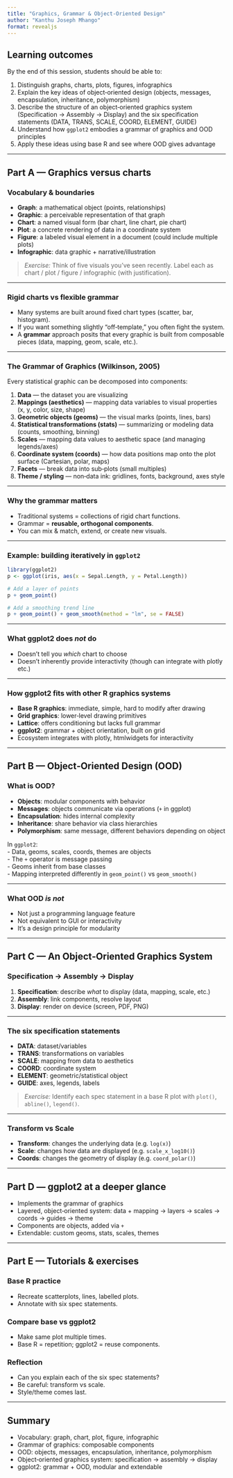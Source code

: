 ```yaml
---
title: "Graphics, Grammar & Object‑Oriented Design"
author: "Kanthu Joseph Mhango"
format: revealjs
---
```


## Learning outcomes

By the end of this session, students should be able to:

1. Distinguish graphs, charts, plots, figures, infographics  
2. Explain the key ideas of object‑oriented design (objects, messages, encapsulation, inheritance, polymorphism)  
3. Describe the structure of an object‑oriented graphics system (Specification → Assembly → Display) and the six specification statements (DATA, TRANS, SCALE, COORD, ELEMENT, GUIDE)  
4. Understand how `ggplot2` embodies a grammar of graphics and OOD principles  
5. Apply these ideas using base R and see where OOD gives advantage  

---

## Part A — Graphics versus charts

### Vocabulary & boundaries

- **Graph**: a mathematical object (points, relationships)  
- **Graphic**: a perceivable representation of that graph  
- **Chart**: a named visual form (bar chart, line chart, pie chart)  
- **Plot**: a concrete rendering of data in a coordinate system  
- **Figure**: a labeled visual element in a document (could include multiple plots)  
- **Infographic**: data graphic + narrative/illustration  

> *Exercise:* Think of five visuals you’ve seen recently. Label each as chart / plot / figure / infographic (with justification).

---

### Rigid charts vs flexible grammar

- Many systems are built around fixed chart types (scatter, bar, histogram).  
- If you want something slightly “off‑template,” you often fight the system.  
- A **grammar** approach posits that every graphic is built from composable pieces (data, mapping, geom, scale, etc.).

---

### The Grammar of Graphics (Wilkinson, 2005)

Every statistical graphic can be decomposed into components:

1. **Data** — the dataset you are visualizing  
2. **Mappings (aesthetics)** — mapping data variables to visual properties (x, y, color, size, shape)  
3. **Geometric objects (geoms)** — the visual marks (points, lines, bars)  
4. **Statistical transformations (stats)** — summarizing or modeling data (counts, smoothing, binning)  
5. **Scales** — mapping data values to aesthetic space (and managing legends/axes)  
6. **Coordinate system (coords)** — how data positions map onto the plot surface (Cartesian, polar, maps)  
7. **Facets** — break data into sub‑plots (small multiples)  
8. **Theme / styling** — non‑data ink: gridlines, fonts, background, axes style  

---

### Why the grammar matters

- Traditional systems = collections of rigid chart functions.  
- Grammar = **reusable, orthogonal components**.  
- You can mix & match, extend, or create new visuals.

---

### Example: building iteratively in `ggplot2`

```r
library(ggplot2)
p <- ggplot(iris, aes(x = Sepal.Length, y = Petal.Length))

# Add a layer of points
p + geom_point()

# Add a smoothing trend line
p + geom_point() + geom_smooth(method = "lm", se = FALSE)
```

---

### What ggplot2 does *not* do

- Doesn’t tell you *which* chart to choose  
- Doesn’t inherently provide interactivity (though can integrate with plotly etc.)

---

### How ggplot2 fits with other R graphics systems

- **Base R graphics**: immediate, simple, hard to modify after drawing  
- **Grid graphics**: lower‑level drawing primitives  
- **Lattice**: offers conditioning but lacks full grammar  
- **ggplot2**: grammar + object orientation, built on grid  
- Ecosystem integrates with plotly, htmlwidgets for interactivity

---

## Part B — Object‑Oriented Design (OOD)

### What is OOD?

- **Objects**: modular components with behavior  
- **Messages**: objects communicate via operations (`+` in ggplot)  
- **Encapsulation**: hides internal complexity  
- **Inheritance**: share behavior via class hierarchies  
- **Polymorphism**: same message, different behaviors depending on object  

In `ggplot2`:  
- Data, geoms, scales, coords, themes are objects  
- The `+` operator is message passing  
- Geoms inherit from base classes  
- Mapping interpreted differently in `geom_point()` vs `geom_smooth()`

---

### What OOD *is not*

- Not just a programming language feature  
- Not equivalent to GUI or interactivity  
- It’s a design principle for modularity

---

## Part C — An Object‑Oriented Graphics System

### Specification → Assembly → Display

1. **Specification**: describe *what* to display (data, mapping, scale, etc.)  
2. **Assembly**: link components, resolve layout  
3. **Display**: render on device (screen, PDF, PNG)

---

### The six specification statements

- **DATA**: dataset/variables  
- **TRANS**: transformations on variables  
- **SCALE**: mapping from data to aesthetics  
- **COORD**: coordinate system  
- **ELEMENT**: geometric/statistical object  
- **GUIDE**: axes, legends, labels  

> *Exercise:* Identify each spec statement in a base R plot with `plot()`, `abline()`, `legend()`.

---

### Transform vs Scale

- **Transform**: changes the underlying data (e.g. `log(x)`)  
- **Scale**: changes how data are displayed (e.g. `scale_x_log10()`)  
- **Coords**: changes the geometry of display (e.g. `coord_polar()`)  

---

## Part D — ggplot2 at a deeper glance

- Implements the grammar of graphics  
- Layered, object‑oriented system: data + mapping → layers → scales → coords → guides → theme  
- Components are objects, added via `+`  
- Extendable: custom geoms, stats, scales, themes

---

## Part E — Tutorials & exercises

### Base R practice

- Recreate scatterplots, lines, labelled plots.  
- Annotate with six spec statements.

### Compare base vs ggplot2

- Make same plot multiple times.  
- Base R = repetition; ggplot2 = reuse components.

### Reflection

- Can you explain each of the six spec statements?  
- Be careful: transform vs scale.  
- Style/theme comes last.

---

## Summary

- Vocabulary: graph, chart, plot, figure, infographic  
- Grammar of graphics: composable components  
- OOD: objects, messages, encapsulation, inheritance, polymorphism  
- Object‑oriented graphics system: specification → assembly → display  
- ggplot2: grammar + OOD, modular and extendable
